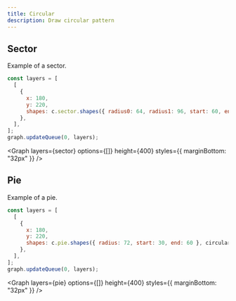 ```yaml
---
title: Circular
description: Draw circular pattern
---
```


## Sector

Example of a sector.

```js
const layers = [
  [
    {
      x: 180,
      y: 220,
      shapes: c.sector.shapes({ radius0: 64, radius1: 96, start: 60, end: 120 }, circularStyle.normal),
    },
  ],
];
graph.updateQueue(0, layers);
```

<Graph layers={sector} options={[]} height={400} styles={{ marginBottom: "32px" }} />

## Pie

Example of a pie.

```js
const layers = [
  [
    {
      x: 180,
      y: 220,
      shapes: c.pie.shapes({ radius: 72, start: 30, end: 60 }, circularStyle.normal),
    },
  ],
];
graph.updateQueue(0, layers);
```

<Graph layers={pie} options={[]} height={400} styles={{ marginBottom: "32px" }} />
